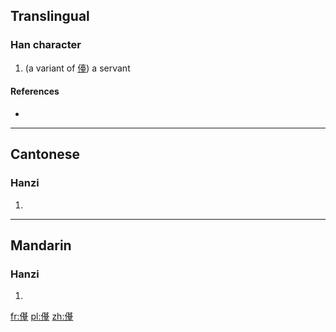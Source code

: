 ==Translingual==

===Han character===
{{Han char|rn=9|rad=人|as=13|sn=15|four=|canj=人廿月土 (OTBG)}}

# (a variant of [[儓]]) a servant

====References====
* {{Han ref|kx=0119.231|hdz=10223.131|uh=3497|ud=13463}}

----

==Cantonese==

===Hanzi===
{{yue-hanzi|jyut=|y=toi4}}

# {{defn|lang=yue|sort=人13}}

----

==Mandarin==

===Hanzi===
{{cmn-hanzi|pin=[[tái]] ([[tai2]])|wg=t'ai<sup>2</sup>}}

# {{defn|lang=cmn|sort=人13}}

[[fr:㒗]]
[[pl:㒗]]
[[zh:㒗]]